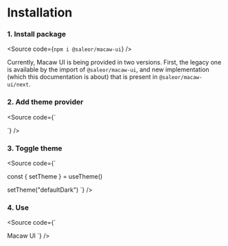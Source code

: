 
<Meta title="Getting started / Installation" />

# Installation

### 1. Install package

<Source
  code={`
npm i @saleor/macaw-ui
`}
/>

Currently, Macaw UI is being provided in two versions.
First, the legacy one is available by the import of `@saleor/macaw-ui`,
and new implementation (which this documentation is about) that is present in `@saleor/macaw-ui/next`.

### 2. Add theme provider

<Source code={`

<ThemeProvider defaultTheme="defaultLight">
  <YourApp />
</ThemeProvider>
`} />

### 3. Toggle theme

<Source code={`

const { setTheme } = useTheme()

setTheme("defaultDark")
`} />

### 4. Use

<Source code={`

<Text variant="caption">Macaw UI</Text>
`} />
